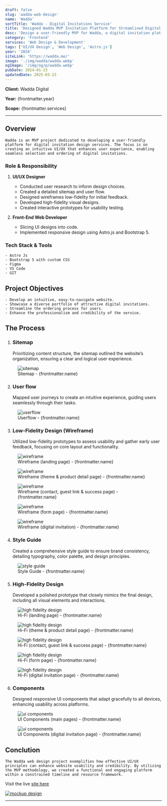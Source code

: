 ```yaml
---
draft: false
slug: 'wadda-web-design'
name: 'Wadda'
sortTitle: 'Wadda - Digital Invitations Service'
title: 'Designed Wadda MVP Invitation Platform for Streamlined Digital Invitations'
desc: 'Design a user-friendly MVP for Wadda, a digital invitation platform! This UI/UX case study explores building an eco-friendly invitation experience.'
category: 'Frontend'
services: 'Web Design & Development'
tags: ['UI/UX Design', 'Web Design', 'Astro.js']
year: '2024'
siteLink: 'https://wadda.me/'
image: './img/wadda/wadda.webp'
ogImage: '/img/og/p/wadda.webp'
pubDate: 2024-01-23
updatedDate: 2025-03-23
---
```


**Client:** Wadda Digital

**Year:** {frontmatter.year}

**Scope:** {frontmatter.services}

---


## Overview

    Wadda is an MVP project dedicated to developing a user-friendly platform for digital invitation design services. The focus is on creating an intuitive UI/UX that enhances user experience, enabling seamless selection and ordering of digital invitations.

### Role & Responsibility

1. **UI/UX Designer**

   - Conducted user research to inform design choices.
   - Created a detailed sitemap and user flow.
   - Designed wireframes low-fidelity for initial feedback.
   - Developed high-fidelity visual designs.
   - Created interactive prototypes for usability testing.

2. **Front-End Web Developer**
   - Slicing UI designs into code.
   - Implemented responsive design using Astro.js and Bootstrap 5.

### Tech Stack & Tools

    - Astro Js
    - Bootstrap 5 with custom CSS
    - Figma
    - VS Code
    - GIT

## Project Objectives

    - Develop an intuitive, easy-to-navigate website.
    - Showcase a diverse portfolio of attractive digital invitations.
    - Streamline the ordering process for users.
    - Enhance the professionalism and credibility of the service.

## The Process

1. ### Sitemap
   Prioritizing content structure, the sitemap outlined the website’s organization, ensuring a clear and logical user experience.

<figure>
  <Image src={sitemap} alt='sitemap' />
  <figcaption class='text-center'>Sitemap - {frontmatter.name}</figcaption>
</figure>

2. ### User flow
   Mapped user journeys to create an intuitive experience, guiding users seamlessly through their tasks.

<figure>
  <Image src={userflow} alt='userflow' />
  <figcaption class='text-center'>Userflow - {frontmatter.name}</figcaption>
</figure>

3. ### Low-Fidelity Design (Wireframe)
   Utilized low-fidelity prototypes to assess usability and gather early user feedback, focusing on core layout and functionality.

<figure>
  <Image src={wOne} alt='wireframe' />
  <figcaption class='text-center'>
    Wireframe (landing page) - {frontmatter.name}
  </figcaption>
</figure>

<figure>
  <Image src={wTwo} alt='wireframe' />
  <figcaption class='text-center'>
    Wireframe (theme & product detail page) - {frontmatter.name}
  </figcaption>
</figure>

<figure>
  <Image src={wThree} alt='wireframe' />
  <figcaption class='text-center'>
    Wireframe (contact, guest link & success page) - {frontmatter.name}
  </figcaption>
</figure>

<figure>
  <Image src={wFour} alt='wireframe' />
  <figcaption class='text-center'>
    Wireframe (form page) - {frontmatter.name}
  </figcaption>
</figure>

<figure>
  <Image src={wFive} alt='wireframe' />
  <figcaption class='text-center'>
    Wireframe (digital invitation) - {frontmatter.name}
  </figcaption>
</figure>

4. ### Style Guide
   Created a comprehensive style guide to ensure brand consistency, detailing typography, color palette, and design principles.

<figure>
  <Image src={style} alt='style guide' />
  <figcaption class='text-center'>Style Guide - {frontmatter.name}</figcaption>
</figure>

5. ### High-Fidelity Design
   Developed a polished prototype that closely mimics the final design, including all visual elements and interactions.

<figure>
  <Image src={hifiOne} alt='high fidelity design' />
  <figcaption class='text-center'>
    Hi-Fi (landing page) - {frontmatter.name}
  </figcaption>
</figure>

<figure>
  <Image src={hifiTwo} alt='high fidelity design' />
  <figcaption class='text-center'>
    Hi-Fi (theme & product detail page) - {frontmatter.name}
  </figcaption>
</figure>

<figure>
  <Image src={hifiThree} alt='high fidelity design' />
  <figcaption class='text-center'>
    Hi-Fi (contact, guest link & success page) - {frontmatter.name}
  </figcaption>
</figure>

<figure>
  <Image src={hifiFour} alt='high fidelity design' />
  <figcaption class='text-center'>
    Hi-Fi (form page) - {frontmatter.name}
  </figcaption>
</figure>

<figure>
  <Image src={hifiFive} alt='high fidelity design' />
  <figcaption class='text-center'>
    Hi-Fi (digital invitation page) - {frontmatter.name}
  </figcaption>
</figure>

6. ### Components
   Designed responsive UI components that adapt gracefully to all devices, enhancing usability across platforms.

<figure>
  <Image src={cOne} alt='ui components' />
  <figcaption class='text-center'>
    UI Components (main pages) - {frontmatter.name}
  </figcaption>
</figure>

<figure>
  <Image src={cTwo} alt='ui components' />
  <figcaption class='text-center'>
    UI Components (digital invitation page) - {frontmatter.name}
  </figcaption>
</figure>

## Conclution

    The Wadda web design project exemplifies how effective UI/UX principles can enhance website usability and credibility. By utilizing the MVP methodology, we created a functional and engaging platform within a constrained timeline and resource framework.

Visit the live <a href='https://wadda.me' target='_blank'>site here</a>

<a href={frontmatter.siteLink} target='_blank'>
  <Image src={mockup} alt='mockup design' />
</a>

---
